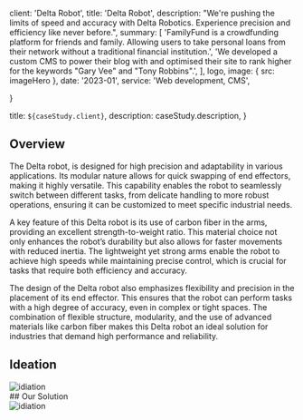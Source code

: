 

  client: 'Delta Robot',
  title: 'Delta Robot', 
  description:
    "We're pushing the limits of speed and accuracy with Delta Robotics. Experience precision and efficiency like never before.",
  summary: [
    'FamilyFund is a crowdfunding platform for friends and family. Allowing users to take personal loans from their network without a traditional financial institution.',
    'We developed a custom CMS to power their blog with and optimised their site to rank higher for the keywords "Gary Vee" and "Tony Robbins".',
  ],
  logo,
  image: { src: imageHero },
  date: '2023-01',
  service: 'Web development, CMS',
  
}

  title: `${caseStudy.client}`,
  description: caseStudy.description,
}

## Overview

The Delta robot,  is designed for high precision and adaptability in various applications. Its modular nature allows for quick swapping of end effectors, making it highly versatile. This capability enables the robot to seamlessly switch between different tasks, from delicate handling to more robust operations, ensuring it can be customized to meet specific industrial needs.

A key feature of this Delta robot is its use of carbon fiber in the arms, providing an excellent strength-to-weight ratio. This material choice not only enhances the robot’s durability but also allows for faster movements with reduced inertia. The lightweight yet strong arms enable the robot to achieve high speeds while maintaining precise control, which is crucial for tasks that require both efficiency and accuracy.

The design of the Delta robot also emphasizes flexibility and precision in the placement of its end effector. This ensures that the robot can perform tasks with a high degree of accuracy, even in complex or tight spaces. The combination of flexible structure, modularity, and the use of advanced materials like carbon fiber makes this Delta robot an ideal solution for industries that demand high performance and reliability.


## Ideation
<div className = "max-w-5xl"> 
  <Image src={ideation} alt ="idiation" width={1005} height={526} priority className = "py-8 w-full h-full"/>
</div>
## Our Solution 
<div className = "max-w-5xl"> 
<Image src={solution} alt ="idiation" width={1005} height={526} priority classname = "py-8 w-full h-full"/>
</div>